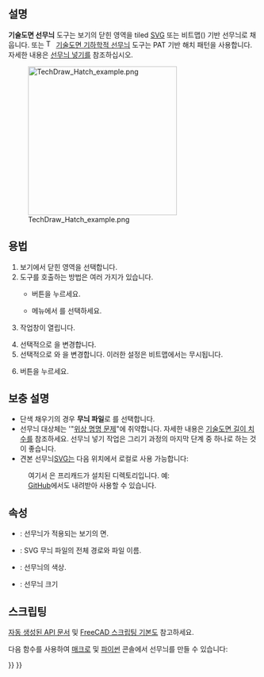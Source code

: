 <languages/>

<div class="mw-translate-fuzzy">
{{Docnav
|[[TechDraw_LinkDimension/ko|치수 연결]]
|[[TechDraw_GeometricHatch/ko|기하학 무늬 ]]
|[[TechDraw_Workbench/ko|기술도면 작업대]]
|IconL=TechDraw_LinkDimension.svg
|IconR=TechDraw_GeometricHatch.svg
|IconC=Workbench_TechDraw.svg
}}
</div>

{{GuiCommand
|Name=기술도면 선무늬
|MenuLocation=기술도면→ 선무늬 넣기→ 이미지 파일의 선무늬를 면에 넣기
|Workbenches=[[TechDraw_Workbench/ko|기술도면 작업대]]
|SeeAlso=[[TechDraw_GeometricHatch/ko|기술도면 기하학적 선무늬]], [[TechDraw_Hatching/ko|기술도면 선무늬 넣기]]
}}

<span id="Description"></span>
==설명==

'''기술도면 선무늬''' 도구는 보기의 닫힌 영역을 tiled [[SVG/ko|SVG]] 또는 비트맵({{Version|0.21}}) 기반 선무늬로 채웁니다. 또는 [[Image:TechDraw_GeometricHatch.svg|16px]] [[TechDraw_GeometricHatch/ko|기술도면 기하학적 선무늬]] 도구는 PAT 기반 해치 패턴을 사용합니다. 자세한 내용은 [[TechDraw_Hatching/ko|선무늬 넣기]]를 참조하십시오.

[[Image:TechDraw_Hatch_example.png|300px]]

{{Caption|면에 넣은 SVG 선무늬}}

<span id="Usage"></span>
==용법==

# 보기에서 닫힌 영역을 선택합니다.
# 도구를 호출하는 방법은 여러 가지가 있습니다.
#* {{Button|[[Image:TechDraw_Hatch.svg|16px]] 기술도면 선무늬}} 버튼을 누르세요.
#* 메뉴에서 {{MenuCommand|기술도면→ 선무늬 넣기→ [[Image:TechDraw_Hatch.svg|16px]] 이미지 파일의 선무늬를 면에 넣기}}를 선택하세요.
# {{MenuCommand|면에 선무늬 적용}} 작업창이  열립니다.
# 선택적으로 {{MenuCommand|선무늬 파일}}을 변경합니다.
# 선택적으로 {{MenuCommand|무늬 크기}}와 {{MenuCommand|선 색상}}을 변경합니다. 이러한 설정은 비트맵에서는 무시됩니다.
# {{Button|확인}} 버튼을 누르세요.

<span id="Notes"></span>
== 보충 설명 ==

* 단색 채우기의 경우 '''무늬 파일'''로 {{FileName|solid.svg}}를 선택합니다.
* 선무늬 대상체는 '"[[Topological_naming_problem/ko|위상 명명 문제]]"에 취약합니다. 자세한 내용은 [[TechDraw_LengthDimension/ko|기술도면 길이 치수]]를 참조하세요. 선무늬 넣기 작업은 그리기 과정의 마지막 단계 중 하나로 하는 것이 좋습니다.
* 견본 선무늬[[SVG/ko|SVG]]는 다음 위치에서 로컬로 사용 가능합니다:
: {{Code|code=
$INSTALL_DIR/data/Mod/TechDraw/Patterns
}}
: 여기서 {{incode|$INSTALL_DIR}}은 프리캐드가 설치된 디렉토리입니다. 예:
: {{Code|code=
/usr/share/freecad/data/Mod/TechDraw/Patterns
}}
: [https://github.com/FreeCAD/FreeCAD/tree/master/src/Mod/TechDraw/Patterns GitHub]에서도 내려받아 사용할 수 있습니다.

<span id="Properties"></span>
==속성==

* {{PropertyData|Source}}: 선무늬가 적용되는 보기의 면.
* {{PropertyData|Hatch Pattern}}: SVG 무늬 파일의 전체 경로와 파일 이름.
* {{PropertyView|Hatch Color}}: 선무늬의 색상.
* {{PropertyView|Hatch Scale}}: 선무늬 크기

<span id="Scripting"></span>
==스크립팅==

[https://freecad.github.io/SourceDoc/ 자동 생성된 API 문서] 및 [[FreeCAD_Scripting_Basics/ko|FreeCAD 스크립팅 기본]]도 참고하세요.

다음 함수를 사용하여 [[Macros/ko|매크로]] 및 [[Python/ko|파이썬]] 콘솔에서 선무늬를 만들 수 있습니다:

{{Code|code=
hatch = FreeCAD.ActiveDocument.addObject("TechDraw::DrawHatch", "Hatch")
hatch.Source = (view1, ["Face0"])
hatch.HatchPattern = hatchFileSpec
page.addView(hatch)
}}


<div class="mw-translate-fuzzy">
{{Docnav
|[[TechDraw_LinkDimension/ko|치수 연결]]
|[[TechDraw_GeometricHatch/ko|기하학 무늬 넣기]]
|[[TechDraw_Workbench/ko|기술도면 작업대]]
|IconL=TechDraw_LinkDimension.svg
|IconR=TechDraw_GeometricHatch.svg
|IconC=Workbench_TechDraw.svg
}}
</div>

{{TechDraw_Tools_navi{{#translation:}}}}
{{Userdocnavi{{#translation:}}}}